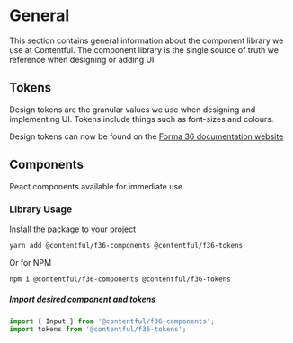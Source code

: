 
<Meta title="Documentation/General" />

# General

This section contains general information about the component library we use at Contentful.
The component library is the single source of truth we reference when designing or adding UI.

## Tokens

Design tokens are the granular values we use when designing and implementing UI. Tokens include things such as font-sizes and colours.

Design tokens can now be found on the [Forma 36 documentation website](https://v4.f36.contentful.com/foundation/color/)

## Components

React components available for immediate use.

### Library Usage

Install the package to your project

```bash
yarn add @contentful/f36-components @contentful/f36-tokens
```

Or for NPM

```bash
npm i @contentful/f36-components @contentful/f36-tokens
```

##### Import desired component and tokens

```jsx
import { Input } from '@contentful/f36-components';
import tokens from '@contentful/f36-tokens';
```
